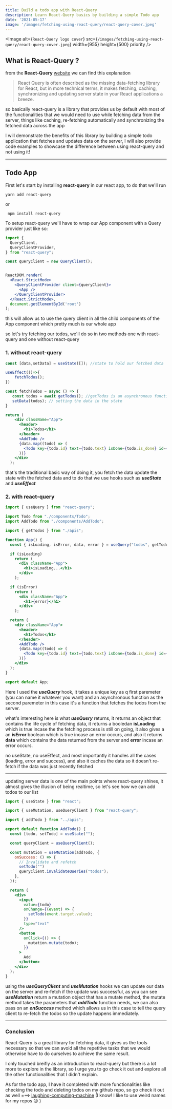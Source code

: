 ```yaml
---
title: Build a todo app with React-Query
description: Learn React-Query basics by building a simple Todo app
date: '2021-05-17'
image: '/images/fetching-using-react-query/react-query-cover.jpeg'
---
```


<Image
  alt={`React-Query logo cover`}
  src={`/images/fetching-using-react-query/react-query-cover.jpeg`}
  width={955}
  height={500}
  priority
/>

## What is React-Query ?

from the **React-Query** <a href="https://react-query.tanstack.com/overview" target="_blank">website</a> we can find this explanation

> React Query is often described as the missing data-fetching library for React,
> but in more technical terms, it makes fetching, caching, synchronizing and updating
> server state in your React applications a breeze.

so basically react-query is a library that provides us by default with most of the functionalities that we would need to use
while fetching data from the server, things like caching, re-fetching automatically and synchronizing the fetched data across the app

I will demonstrate the benefits of this library by building a simple todo application that fetches and updates data on the server,
I will also provide code examples to showcase the difference between using react-query and not using it!

---

Todo App
---

First let's start by installing **react-query** in our react app, to do that we'll run

```
yarn add react-query
```

or

```
 npm install react-query
```

To setup react-query we'll have to wrap our App component with a Query provider just like so:

```jsx
import {
  QueryClient,
  QueryClientProvider,
} from "react-query";

const queryClient = new QueryClient();


ReactDOM.render(
  <React.StrictMode>
    <QueryClientProvider client={queryClient}>
      <App />
    </QueryClientProvider>
  </React.StrictMode>,
  document.getElementById('root')
);
```
this will allow us to use the query client in all the child components of the App component which pretty much is our whole app

so let's try fetching our todos, we'll do so in two methods one with react-query and one without react-query

### 1. without react-query
```jsx
const [data,setData] = useState([]); //state to hold our fetched data

useEffect(()=>{
    fetchTodos();
})

const fetchTodos = async () => {
   const todos = await getTodos(); //getTodos is an asynchronous function I created that fetches the todos for us and returns a promise
   setData(todos); // setting the data in the state
}

return (
    <div className="App">
      <header>
        <h1>Todos</h1>
      </header>
      <AddTodo />
      {data.map((todo) => (
        <Todo key={todo.id} text={todo.text} isDone={todo.is_done} id={todo.id} /> //component that presents the todos will get into it later
      ))}
    </div>
  );

```
that's the traditional basic way of doing it, you fetch the data update the state with the fetched data and to do that we use hooks
such as ***useState*** and ***useEffect***

### 2. with react-query

```jsx
import { useQuery } from "react-query";

import Todo from "./components/Todo";
import AddTodo from "./components/AddTodo";

import { getTodos } from "./apis";

function App() {
  const { isLoading, isError, data, error } = useQuery("todos", getTodos); // a hook provided by react-query, it takes a key(name) and function that returns a promise

  if (isLoading)
    return (
      <div className="App">
        <h1>isLoading...</h1>
      </div>
    );

  if (isError)
    return (
      <div className="App">
        <h1>{error}</h1>
      </div>
    );

  return (
    <div className="App">
      <header>
        <h1>Todos</h1>
      </header>
      <AddTodo />
      {data.map((todo) => (
        <Todo key={todo.id} text={todo.text} isDone={todo.is_done} id={todo.id} />
      ))}
    </div>
  );
}

export default App;
```
Here I used the ***useQuery*** hook, it takes a unique key as q first paremeter (you can name it whatever you want)
and an asynchronous function as the second paremeter in this case it's a function that fetches the todos from the server.

what's interesting here is what ***useQuery*** returns, it returns an object that contains the life cycle of fetching data, it returns a booledan **isLoading**
which is true incase the the fetching process is still on going, it also gives a an **isError** boolean which is true incase an error occurs, and also it returns
**data** which contains the data returned from the server and **error** incase an error occurs.

no useState, no useEffect, and most importantly it handles all the cases (loading, error and success), 
and also it caches the data so it doesn't re-fetch if the data was just recently fetched

---

updating server data is one of the main points where react-query shines, it almost gives the illusion of being realtime,
so let's see how we can add todos to our list

```jsx
import { useState } from "react";

import { useMutation, useQueryClient } from "react-query";

import { addTodo } from "../apis";

export default function AddTodo() {
  const [todo, setTodo] = useState("");

  const queryClient = useQueryClient();

  const mutation = useMutation(addTodo, {
    onSuccess: () => {
      // Invalidate and refetch
      setTodo("")
      queryClient.invalidateQueries("todos");
    },
  });

  return (
    <div>
      <input
        value={todo}
        onChange={(event) => {
          setTodo(event.target.value);
        }}
        type="text"
      />
      <button
        onClick={() => {
          mutation.mutate(todo);
        }}
      >
        Add
      </button>
    </div>
  );
}

```

using the ***useQueryClient*** and ***useMutation*** hooks we can update our data on the server and re-fetch if the update was successful,
as you can see ***useMutation*** return a mutation object that has a mutate method, the mutate method takes the parameters that ***addTodo*** function needs,
we can also pass on an ***onSuccess*** method which allows us in this case to tell the query client to re-fetch the todos so the update happens immediately.

---

### Conclusion

React-Query is a great library for fetching data, it gives us the tools necessary so that we can avoid all the repetitive tasks that we would otherwise have to do
ourselves to achieve the same result.

I only touched breifly as an introduction to react-query but there is a lot more to explore in the library, so I urge you to go check it out and explore all the other functionalities 
that I didn't explain.

As for the todo app, I have it completed with more functionalities like checking the todo and deleting todos on my github repo, so go check it out as well ===> [laughing-computing-machine](https://github.com/Bassel17/laughing-computing-machine)
(I know! I like to use weird names for my repos 😉 )